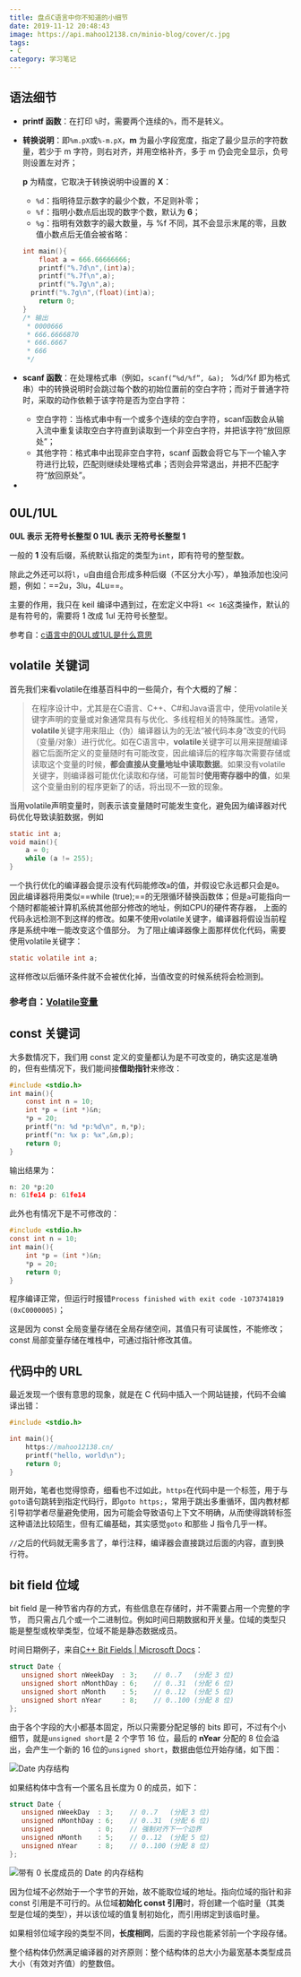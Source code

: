 ```yaml
---
title: 盘点C语言中你不知道的小细节
date: 2019-11-12 20:48:43
image: https://api.mahoo12138.cn/minio-blog/cover/c.jpg
tags: 
- C
category: 学习笔记
---
```


## 语法细节

+ **printf 函数**：在打印 `%`时，需要两个连续的`%`，而不是转义。

+ **转换说明**：即`%m.pX`或`%-m.pX`，**m** 为最小字段宽度，指定了最少显示的字符数量，若少于 m 字符，则右对齐，并用空格补齐，多于 m 仍会完全显示，负号则设置左对齐；

  **p** 为精度，它取决于转换说明中设置的 **X**：

  + `%d`：指明待显示数字的最少个数，不足则补零；
  + `%f`：指明小数点后出现的数字个数，默认为 **6**；
  + `%g`：指明有效数字的最大数量，与 %f 不同，其不会显示末尾的零，且数值小数点后无值会被省略：

  ```c
  int main(){
      float a = 666.66666666;
      printf("%.7d\n",(int)a);
      printf("%.7f\n",a);
      printf("%.7g\n",a);
  	printf("%.7g\n",(float)(int)a);
      return 0;
  }
  /* 输出
   * 0000666
   * 666.6666870
   * 666.6667
   * 666
   */
  ```

+ **scanf 函数**：在处理格式串（例如，`scanf(“%d/%f”, &a); ` %d/%f 即为格式串）中的转换说明时会跳过每个数的初始位置前的空白字符；而对于普通字符时，采取的动作依赖于该字符是否为空白字符：

  + 空白字符：当格式串中有一个或多个连续的空白字符，scanf函数会从输入流中重复读取空白字符直到读取到一个非空白字符，并把该字符“放回原处”；
  + 其他字符：格式串中出现非空白字符，scanf 函数会将它与下一个输入字符进行比较，匹配则继续处理格式串；否则会异常退出，并把不匹配字符“放回原处”。

+ 

## 0UL/1UL

**0UL 表示 无符号长整型 	0
1UL 表示 无符号长整型 	1**

一般的 **1** 没有后缀，系统默认指定的类型为`int`，即有符号的整型数。

除此之外还可以将`l`，`u`自由组合形成多种后缀（不区分大小写），单独添加也没问题，例如：==2u，3lu，4Lu==。

主要的作用，我只在 keil 编译中遇到过，在宏定义中将`1 << 16`这类操作，默认的是有符号的，需要将 1 改成 1ul 无符号长整型。

参考自：[c语言中的0UL或1UL是什么意思]( https://blog.csdn.net/qq1987924/article/details/11369063 )

## volatile 关键词

首先我们来看volatile在维基百科中的一些简介，有个大概的了解：

>  在程序设计中，尤其是在C语言、C++、C#和Java语言中，使用volatile关键字声明的变量或对象通常具有与优化、多线程相关的特殊属性。通常，**volatile**关键字用来阻止（伪）编译器认为的无法“被代码本身”改变的代码（变量/对象）进行优化。如在C语言中，**volatile**关键字可以用来提醒编译器它后面所定义的变量随时有可能改变，因此编译后的程序每次需要存储或读取这个变量的时候，**都会直接从变量地址中读取数据**。如果没有volatile关键字，则编译器可能优化读取和存储，可能暂时**使用寄存器中的值**，如果这个变量由别的程序更新了的话，将出现不一致的现象。 

当用volatile声明变量时，则表示该变量随时可能发生变化，避免因为编译器对代码优化导致读脏数据，例如

```c
static int a;
void main(){
    a = 0;
	while (a != 255);
}
```

 一个执行优化的编译器会提示没有代码能修改`a`的值，并假设它永远都只会是`0`。因此编译器将用类似==while (true);==的无限循环替换函数体；但是`a`可能指向一个随时都能被计算机系统其他部分修改的地址，例如CPU的硬件寄存器， 上面的代码永远检测不到这样的修改。如果不使用volatile关键字，编译器将假设当前程序是系统中唯一能改变这个值部分。 为了阻止编译器像上面那样优化代码，需要使用volatile关键字： 

```c
static volatile int a;
```

 这样修改以后循环条件就不会被优化掉，当值改变的时候系统将会检测到。

### 参考自：[Volatile变量](https://zh.wikipedia.org/zh-hans/Volatile变量 )

## const 关键词

大多数情况下，我们用 const 定义的变量都认为是不可改变的，确实这是准确的，但有些情况下，我们能间接**借助指针**来修改：

```c
#include <stdio.h>
int main(){
    const int n = 10;
    int *p = (int *)&n;
    *p = 20;
    printf("n: %d *p:%d\n", n,*p);
    printf("n: %x p: %x",&n,p);
    return 0;
}
```

输出结果为：

```c
n: 20 *p:20
n: 61fe14 p: 61fe14
```

此外也有情况下是不可修改的：

```c
#include <stdio.h>
const int n = 10;
int main(){
    int *p = (int *)&n;
    *p = 20;
    return 0;
}
```

程序编译正常，但运行时报错`Process finished with exit code -1073741819 (0xC0000005)`；

这是因为 const 全局变量存储在全局存储空间，其值只有可读属性，不能修改；const 局部变量存储在堆栈中，可通过指针修改其值。

## 代码中的 URL

最近发现一个很有意思的现象，就是在 C 代码中插入一个网站链接，代码不会编译出错：

```c
#include <stdio.h>

int main(){
    https://mahoo12138.cn/
    printf("hello, world\n");
    return 0;
}
```

刚开始，笔者也觉得惊奇，细看也不过如此，`https`在代码中是一个标签，用于与`goto`语句跳转到指定代码行，即`goto https;`，常用于跳出多重循环，国内教材都引导初学者尽量避免使用，因为可能会导致语句上下文不明确，从而使得跳转标签这种语法比较陌生，但有汇编基础，其实感觉`goto` 和那些 J 指令几乎一样。

`//`之后的代码就无需多言了，单行注释，编译器会直接跳过后面的内容，直到换行符。

## bit field 位域

bit field 是一种节省内存的方式，有些信息在存储时，并不需要占用一个完整的字节， 而只需占几个或一个二进制位。例如时间日期数据和开关量。位域的类型只能是整型或枚举类型，位域不能是静态数据成员。

时间日期例子，来自[C++ Bit Fields | Microsoft Docs](https://docs.microsoft.com/en-us/cpp/cpp/cpp-bit-fields?view=msvc-160)：

```cpp
struct Date {
   unsigned short nWeekDay  : 3;    // 0..7   (分配 3 位)
   unsigned short nMonthDay : 6;    // 0..31  (分配 6 位)
   unsigned short nMonth    : 5;    // 0..12  (分配 5 位)
   unsigned short nYear     : 8;    // 0..100 (分配 8 位)
};
```

由于各个字段的大小都基本固定，所以只需要分配足够的 bits 即可，不过有个小细节，就是`unsigned short`是 2 个字节 16 位，最后的 **nYear** 分配的 8 位会溢出，会产生一个新的 16 位的`unsigned short`，数据由低位开始存储，如下图：

![Date 内存结构](https://api.mahoo12138.cn/minio-blog/cpp/20210426230554.png)

如果结构体中含有一个匿名且长度为 0 的成员，如下：

```cpp
struct Date {
   unsigned nWeekDay  : 3;    // 0..7   (分配 3 位)
   unsigned nMonthDay : 6;    // 0..31  (分配 6 位)
   unsigned           : 0;    // 强制对齐下一个边界
   unsigned nMonth    : 5;    // 0..12  (分配 5 位)
   unsigned nYear     : 8;    // 0..100 (分配 8 位)
};
```

![带有 0 长度成员的 Date 的内存结构](https://api.mahoo12138.cn/minio-blog/cpp/20210426232317.png)



因为位域不必然始于一个字节的开始，故不能取位域的地址。指向位域的指针和非 const 引用是不可行的。从位域**初始化 const 引用**时，将创建一个临时量（其类型是位域的类型），并以该位域的值复制初始化，而引用绑定到该临时量。

如果相邻位域字段的类型不同，**长度相同**，后面的字段也能紧邻前一个字段存储。

整个结构体仍然满足编译器的对齐原则：整个结构体的总大小为最宽基本类型成员大小（有效对齐值）的整数倍。